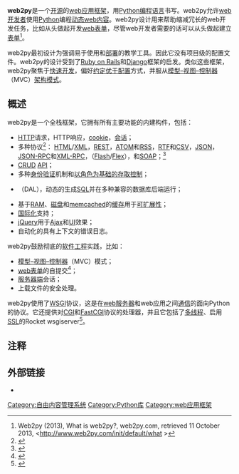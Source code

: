 {{lowercase}}
{{NoteTA|G1=IT}}
{{Infobox software
| title = web2py企业级Web框架
| name = web2py
| logo = 
| logo size = frameless
| logo caption = web2py logo
| screenshot = <!-- [[File:|File:]] -->
| caption = 
| collapsible = 
| author = Massimo Di Pierro
| released = {{Start date and age|2007|09|27}}
| discontinued = 
| latest release version = {{wikidata|property|reference|edit|P348}}
| latest release date    = {{wikidata|qualifier|P348|P577}}，{{Time ago|{{wikidata|qualifier|raw|P348|P577}}}}
| latest preview version = 
| latest preview date = <!-- {{Start date and age|YYYY|MM|DD|df=yes/no}} -->
| repo = {{URL|https://github.com/web2py/web2py|Web2py Repository}}
| programming language = [[Python|Python]]
| operating system = 
| platform = [[跨平台|跨平台]]
| size = 
| language = 
| language count = <!-- DO NOT include this parameter unless you know what it does -->
| language footnote = 
| genre = [[Web应用框架|Web应用框架]]
| license = [[LGPL|LGPL]]版本3 (LGPLv3)
| alexa = 
| website = [http://www.web2py.com www.web2py.com]
| standard = 
| AsOf = 
}}

'''web2py'''是一个[[开源软件|开源]]的[[web应用框架|web应用框架]]，用[[Python|Python]][[编程语言|编程语言]]书写。web2py允许[[网页开发者|web开发者]]使用[[Python|Python]]编程[[动态网页|动态web内容]]。web2py设计用来帮助缩减冗长的web开发任务，比如从头做起开发[[网页表单|web表单]]，尽管web开发者需要的话可以从头做起建立[[网页表单|表单]]<ref name=web2py>Web2py (2013), What is web2py?, web2py.com, retrieved 11 October 2013, <http://www.web2py.com/init/default/what {{Wayback|url=http://www.web2py.com/init/default/what |date=20200117114742 }}></ref>。

web2py最初设计为强调易于使用和[[软件部署|部署]]的教学工具。因此它没有项目级的配置文件。web2py的设计受到了[[Ruby_on_Rails|Ruby on Rails]]和[[Django|Django]]框架的启发。类似这些框架，web2py聚焦于[[快速应用开发|快速开发]]，偏好[[约定优于配置|约定优于配置]]方式，并服从[[MVC|模型–视图–控制器]]（MVC）[[架构模式|架构模式]]。

==概述==
web2py是一个全栈框架，它拥有所有主要功能的内建构件，包括：
* [[HTTP|HTTP]]请求，HTTP响应，[[cookie|cookie]]，[[会话_(计算机科学)|会话]]；
* 多种协议<ref>{{Cite web |url=http://www.web2py.com/AlterEgo/default/show/226 |title=Web2py speaks multiple protocols since v1.63 |access-date=2021-03-12 |archive-date=2018-04-24 |archive-url=https://web.archive.org/web/20180424132753/http://web2py.com/AlterEgo/default/show/226 }}</ref>： [[HTML|HTML]]/[[XML|XML]]，[[表示层状态转换|REST]]，[[Atom_(标准)|ATOM]]和[[RSS|RSS]]，[[RTF|RTF]]和[[逗号分隔值|CSV]]，[[JSON|JSON]]，[[JSON-RPC|JSON-RPC]]和[[XML-RPC|XML-RPC]]，{{en-link|行动消息格式|Action Message Format|AMF-RPC}}（[[Adobe_Flash|Flash]]/[[Adobe_Flex|Flex]]），和[[SOAP|SOAP]]；<ref>{{Cite web |url=http://www.web2py.com/AlterEgo/default/show/165 |title=Using SOAP with web2py |access-date=2021-03-12 |archive-date=2018-04-24 |archive-url=https://web.archive.org/web/20180424132648/http://web2py.com/AlterEgo/default/show/165 }}</ref>
* [[增删查改|CRUD]] [[API|API]]；
* 多种[[身份验证|身份验证]]机制和[[以角色为基础的存取控制|以角色为基础的存取控制]]；
* {{en-link|数据库抽象层|Database abstraction layer}}（DAL），动态的生成[[SQL|SQL]]并在多种兼容的数据库后端运行；
* 基于[[随机存取存储器|RAM]]、[[硬盘驱动器|磁盘]]和[[memcached|memcached]]的[[缓存|缓存]]用于[[可扩展性|可扩展性]]；
* [[国际化与本地化|国际化]]支持；
* [[jQuery|jQuery]]用于[[Ajax|Ajax]]和[[用户界面|UI]]效果；
* 自动化的具有上下文的错误日志。

web2py鼓励彻底的[[软件工程|软件工程]]实践，比如：
* [[MVC|模型–视图–控制器]]（MVC）模式；
* [[网页表单|web表单]]的自提交<ref>{{Cite web |url=http://evolt.org/writing_smart_web-based_forms |title=Writing Smart Web-based Forms |access-date=2021-03-12 |archive-date=2017-06-30 |archive-url=https://web.archive.org/web/20170630044305/http://evolt.org/writing_smart_web-based_forms }}</ref>；
* [[服务器端|服务器端]]会话；
* 上载文件的安全处理。

web2py使用了[[Web服务器网关接口|WSGI]]协议，这是在[[web服务器|web服务器]]和web应用之间[[通信|通信]]的面向Python的协议。它还提供对[[通用网关接口|CGI]]和[[FastCGI|FastCGI]]协议的处理器，并且它包括了[[线程|多线程]]、启用[[传输层安全|SSL]]的Rocket wsgiserver<ref>{{Cite web |url=https://launchpad.net/rocket |title=Rocket Web Server |access-date=2021-03-12 |archive-date=2020-11-29 |archive-url=https://web.archive.org/web/20201129021213/https://launchpad.net/rocket }}</ref>。

==注释==
{{Reflist|30em}}

==外部链接==
* {{Official website}}

{{Python web frameworks}}
{{Web frameworks}}
{{Authority control}}

[[Category:自由内容管理系统|Category:自由内容管理系统]]
[[Category:Python库|Category:Python库]]
[[Category:web应用框架|Category:web应用框架]]